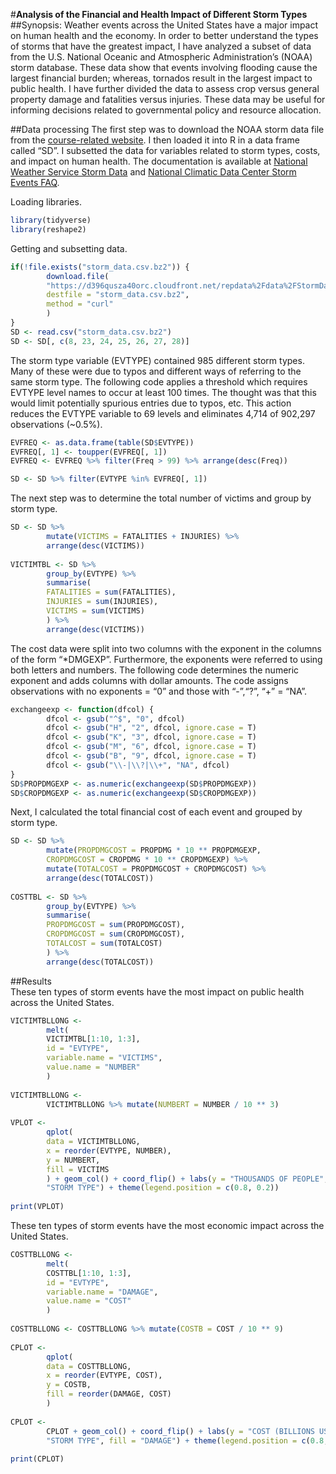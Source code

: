 #**Analysis of the Financial and Health Impact of Different Storm Types**  
##Synopsis: 
Weather events across the United States have a major impact on human health and the economy. In order to better understand the types of storms that have the greatest impact, I have analyzed a subset of data from the U.S. National Oceanic and Atmospheric Administration's (NOAA) storm database. These data show that events involving flooding cause the largest financial burden; whereas, tornados result in the largest impact to public health. I have further divided the data to assess crop versus general property damage and fatalities versus injuries. These data may be useful for informing decisions related to governmental policy and resource allocation.  
  

##Data processing
The first step was to download the NOAA storm data file from the [course-related website][1]. I then loaded it into R in a data frame called "SD". I subsetted the data for variables related to storm types, costs, and impact on human health. The documentation is available at [National Weather Service Storm Data][2] and [National Climatic Data Center Storm Events FAQ][3]. 

[1]: https://d396qusza40orc.cloudfront.net/repdata%2Fdata%2FStormData.csv.bz2
[2]: https://d396qusza40orc.cloudfront.net/repdata%2Fpeer2_doc%2Fpd01016005curr.pdf
[3]: https://d396qusza40orc.cloudfront.net/repdata%2Fpeer2_doc%2FNCDC%20Storm%20Events-FAQ%20Page.pdf

Loading libraries.  
```r
library(tidyverse)
library(reshape2)
```
  
Getting and subsetting data.  
```r
if(!file.exists("storm_data.csv.bz2")) {
        download.file(
        "https://d396qusza40orc.cloudfront.net/repdata%2Fdata%2FStormData.csv.bz2",
        destfile = "storm_data.csv.bz2",
        method = "curl"
        )
}
SD <- read.csv("storm_data.csv.bz2")
SD <- SD[, c(8, 23, 24, 25, 26, 27, 28)]
```
  
The storm type variable (EVTYPE) contained 985 different storm types. Many of these were due to typos and different ways of referring to the same storm type. The following code applies a threshold which requires EVTYPE level names to occur at least 100 times. The thought was that this would limit potentially spurious entries due to typos, etc. This action reduces the EVTYPE variable to 69 levels and eliminates 4,714 of 902,297 observations (~0.5%). 
```r
EVFREQ <- as.data.frame(table(SD$EVTYPE))
EVFREQ[, 1] <- toupper(EVFREQ[, 1])
EVFREQ <- EVFREQ %>% filter(Freq > 99) %>% arrange(desc(Freq))

SD <- SD %>% filter(EVTYPE %in% EVFREQ[, 1])
```
  
The next step was to determine the total number of victims and group by storm type.   
```r
SD <- SD %>%
        mutate(VICTIMS = FATALITIES + INJURIES) %>%
        arrange(desc(VICTIMS))
        
VICTIMTBL <- SD %>%
        group_by(EVTYPE) %>%
        summarise(
        FATALITIES = sum(FATALITIES),
        INJURIES = sum(INJURIES),
        VICTIMS = sum(VICTIMS)
        ) %>%
        arrange(desc(VICTIMS))
```
  
The cost data were split into two columns with the exponent in the columns of the form "*DMGEXP". Furthermore, the exponents were referred to using both letters and numbers. The following code determines the numeric exponent and adds columns with dollar amounts. The code assigns observations with no exponents = "0" and those with "-","?", "+" = "NA".  
```r
exchangeexp <- function(dfcol) {
        dfcol <- gsub("^$", "0", dfcol)
        dfcol <- gsub("H", "2", dfcol, ignore.case = T)
        dfcol <- gsub("K", "3", dfcol, ignore.case = T)
        dfcol <- gsub("M", "6", dfcol, ignore.case = T)
        dfcol <- gsub("B", "9", dfcol, ignore.case = T)
        dfcol <- gsub("\\-|\\?|\\+", "NA", dfcol)
}
SD$PROPDMGEXP <- as.numeric(exchangeexp(SD$PROPDMGEXP))
SD$CROPDMGEXP <- as.numeric(exchangeexp(SD$CROPDMGEXP))
```
  
Next, I calculated the total financial cost of each event and grouped by storm type.  
```r
SD <- SD %>%
        mutate(PROPDMGCOST = PROPDMG * 10 ** PROPDMGEXP,
        CROPDMGCOST = CROPDMG * 10 ** CROPDMGEXP) %>%
        mutate(TOTALCOST = PROPDMGCOST + CROPDMGCOST) %>%
        arrange(desc(TOTALCOST))
        
COSTTBL <- SD %>%
        group_by(EVTYPE) %>%
        summarise(
        PROPDMGCOST = sum(PROPDMGCOST),
        CROPDMGCOST = sum(CROPDMGCOST),
        TOTALCOST = sum(TOTALCOST)
        ) %>%
        arrange(desc(TOTALCOST))
```
  

##Results  
These ten types of storm events have the most impact on public health across the United States.  
```r
VICTIMTBLLONG <-
        melt(
        VICTIMTBL[1:10, 1:3],
        id = "EVTYPE",
        variable.name = "VICTIMS",
        value.name = "NUMBER"
        )
        
VICTIMTBLLONG <-
        VICTIMTBLLONG %>% mutate(NUMBERT = NUMBER / 10 ** 3)
        
VPLOT <-
        qplot(
        data = VICTIMTBLLONG,
        x = reorder(EVTYPE, NUMBER),
        y = NUMBERT,
        fill = VICTIMS
        ) + geom_col() + coord_flip() + labs(y = "THOUSANDS OF PEOPLE", x =
        "STORM TYPE") + theme(legend.position = c(0.8, 0.2))
        
print(VPLOT)
```
  
  
These ten types of storm events have the most economic impact across the United States.  
```r
COSTTBLLONG <-
        melt(
        COSTTBL[1:10, 1:3],
        id = "EVTYPE",
        variable.name = "DAMAGE",
        value.name = "COST"
        )
        
COSTTBLLONG <- COSTTBLLONG %>% mutate(COSTB = COST / 10 ** 9)
        
CPLOT <-
        qplot(
        data = COSTTBLLONG,
        x = reorder(EVTYPE, COST),
        y = COSTB,
        fill = reorder(DAMAGE, COST)
        )
        
CPLOT <-
        CPLOT + geom_col() + coord_flip() + labs(y = "COST (BILLIONS USD)", x =
        "STORM TYPE", fill = "DAMAGE") + theme(legend.position = c(0.8, 0.2))
        
print(CPLOT)
```

